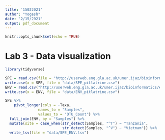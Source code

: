 ```yaml
---
title: '15022021'
author: "Yogesh"
date: "2/15/2021"
output: pdf_document
---
```


```r
knitr::opts_chunk$set(echo = TRUE)
```

# Lab 3 - **Data visualization**

```r
library(tidyverse)
```

```r
SPE = read.csv(file = "http://userweb.eng.gla.ac.uk/umer.ijaz/bioinformatics/ecological/SPE_pitlatrine.csv")
write.csv(x = SPE, file = "data/SPE_pitlatrine.csv")
ENV = read.csv("http://userweb.eng.gla.ac.uk/umer.ijaz/bioinformatics/ecological/ENV_pitlatrine.csv")
write.csv(x = ENV, file = "data/ENV_pitlatrine.csv")
```
```r
SPE %>%
    pivot_longer(cols = -Taxa,
               names_to = "Samples",
               values_to = "OTU_Count") %>%
  full_join(ENV, by = "Samples") %>%
  mutate(site = case_when(str_detect(Samples, "^T") ~ "Tanzania",
                          str_detect(Samples, "^V") ~ "Vietnam")) %>% 
  write_tsv(file = "data/SPE_ENV.tsv")
```

























